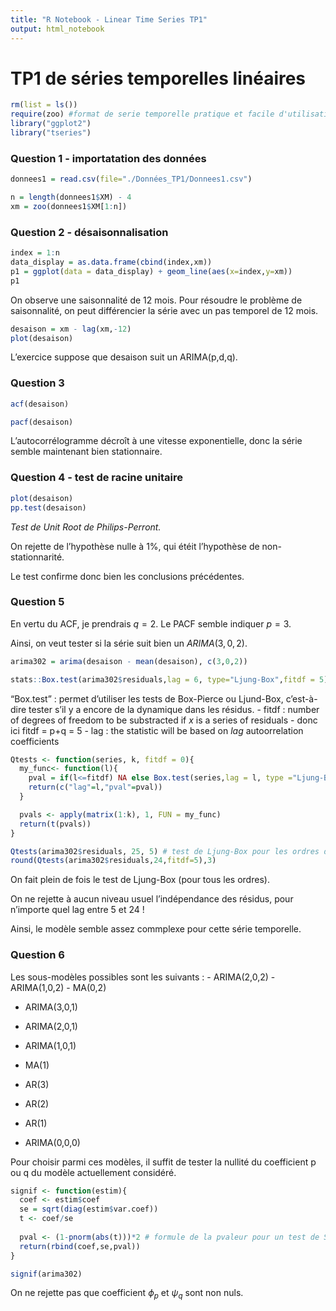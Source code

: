 ```yaml
---
title: "R Notebook - Linear Time Series TP1"
output: html_notebook
---
```



# TP1 de séries temporelles linéaires

```r
rm(list = ls())
require(zoo) #format de serie temporelle pratique et facile d'utilisation (mais plus volumineux)
library("ggplot2")
library("tseries")
```

### Question 1 - importatation des données
```r
donnees1 = read.csv(file="./Données_TP1/Donnees1.csv")

n = length(donnees1$XM) - 4
xm = zoo(donnees1$XM[1:n])
```


### Question 2 - désaisonnalisation
```r
index = 1:n
data_display = as.data.frame(cbind(index,xm))
p1 = ggplot(data = data_display) + geom_line(aes(x=index,y=xm))
p1
```
On observe une saisonnalité de 12 mois.
Pour résoudre le problème de saisonnalité, on peut différencier la série avec un pas temporel de 12 mois.

```r
desaison = xm - lag(xm,-12)
plot(desaison)
```

L'exercice suppose que desaison suit un ARIMA(p,d,q).

### Question 3

```r
acf(desaison)
```
```r
pacf(desaison)
```
L'autocorrélogramme décroît à une vitesse exponentielle, donc la série semble maintenant bien stationnaire.

### Question 4 - test de racine unitaire
```r
plot(desaison)
pp.test(desaison)
```
*Test de Unit Root de Philips-Perront.*

On rejette de l'hypothèse nulle à 1%, qui étéit l'hypothèse de non-stationnarité.

Le test confirme donc bien les conclusions précédentes.

### Question 5

En vertu du ACF, je prendrais $q=2$.
Le PACF semble indiquer $p=3$.

Ainsi, on veut tester si la série suit bien un $ARIMA(3,0,2)$.


```r
arima302 = arima(desaison - mean(desaison), c(3,0,2))

stats::Box.test(arima302$residuals,lag = 6, type="Ljung-Box",fitdf = 5)

```
"Box.test" : permet d'utiliser les tests de Box-Pierce ou Ljund-Box, c'est-à-dire tester s'il y a encore de la dynamique dans les résidus.
- fitdf : number of degrees of freedom to be substracted if $x$ is a series of residuals
  - donc ici fitdf = p+q = 5
  - lag : the statistic will be based on $lag$ autoorrelation coefficients
  


```r
Qtests <- function(series, k, fitdf = 0){
  my_func<- function(l){
    pval = if(l<=fitdf) NA else Box.test(series,lag = l, type ="Ljung-Box",fitdf=fitdf)$p.value
    return(c("lag"=l,"pval"=pval))
  }

  pvals <- apply(matrix(1:k), 1, FUN = my_func)
  return(t(pvals))
}

Qtests(arima302$residuals, 25, 5) # test de Ljung-Box pour les ordres de 1 à 24
round(Qtests(arima302$residuals,24,fitdf=5),3)
```

On fait plein de fois le test de Ljung-Box (pour tous les ordres).

On ne rejette à aucun niveau usuel l'indépendance des résidus, pour n'importe quel lag entre 5 et 24 !

Ainsi, le modèle semble assez commplexe pour cette série temporelle.

### Question 6
Les sous-modèles possibles sont les suivants :
- ARIMA(2,0,2)
- ARIMA(1,0,2)
- MA(0,2)

- ARIMA(3,0,1)
- ARIMA(2,0,1)
- ARIMA(1,0,1)
- MA(1)

- AR(3)
- AR(2)
- AR(1)

- ARIMA(0,0,0)

Pour choisir parmi ces modèles, il suffit de tester la nullité du coefficient p ou q du modèle actuellement considéré.

```r
signif <- function(estim){
  coef <- estim$coef
  se = sqrt(diag(estim$var.coef))
  t <- coef/se
  
  pval <- (1-pnorm(abs(t)))*2 # formule de la pvaleur pour un test de Student : on le retrouve facilement par le calcul
  return(rbind(coef,se,pval))
}

signif(arima302)
```

On ne rejette pas que coefficient $\phi_p$ et $\psi_q$ sont non nuls.
